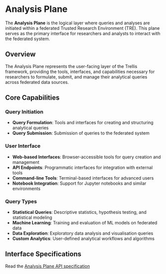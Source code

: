 # Analysis Plane

The **Analysis Plane** is the logical layer where queries and analyses are initiated within a federated Trusted Research Environment (TRE). This plane serves as the primary interface for researchers and analysts to interact with the federated system.

## Overview

The Analysis Plane represents the user-facing layer of the Trellis framework, providing the tools, interfaces, and capabilities necessary for researchers to formulate, submit, and manage their analytical queries across federated data sources.

## Core Capabilities

### Query Initiation
- **Query Formulation**: Tools and interfaces for creating and structuring analytical queries
- **Query Submission**: Submission of queries to the federated system

### User Interface
- **Web-based Interfaces**: Browser-accessible tools for query creation and management
- **API Endpoints**: Programmatic interfaces for integration with external tools
- **Command-line Tools**: Terminal-based interfaces for advanced users
- **Notebook Integration**: Support for Jupyter notebooks and similar environments

### Query Types
- **Statistical Queries**: Descriptive statistics, hypothesis testing, and statistical modeling
- **Machine Learning**: Training and evaluation of ML models on federated data
- **Data Exploration**: Exploratory data analysis and visualisation queries
- **Custom Analytics**: User-defined analytical workflows and algorithms

## Interface Specifications

Read the [Analysis Plane API specification](https://trellis.federated-analytics.ac.uk/analysis/v0.0.1/)

